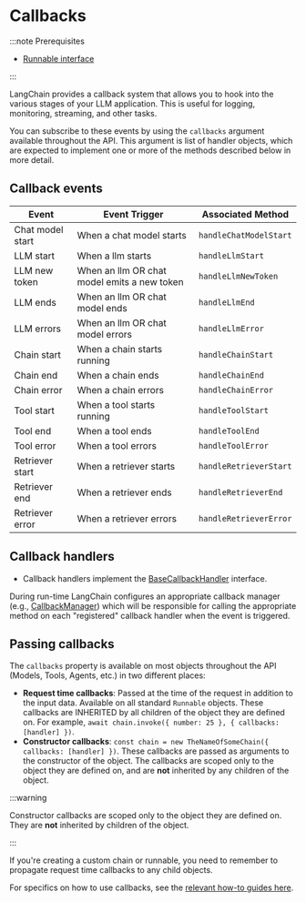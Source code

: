 # Callbacks

:::note Prerequisites

- [Runnable interface](/docs/concepts/runnables)

:::

LangChain provides a callback system that allows you to hook into the various stages of your LLM application. This is useful for logging, monitoring, streaming, and other tasks.

You can subscribe to these events by using the `callbacks` argument available throughout the API. This argument is list of handler objects, which are expected to implement one or more of the methods described below in more detail.

## Callback events

| Event            | Event Trigger                               | Associated Method      |
| ---------------- | ------------------------------------------- | ---------------------- |
| Chat model start | When a chat model starts                    | `handleChatModelStart` |
| LLM start        | When a llm starts                           | `handleLlmStart`       |
| LLM new token    | When an llm OR chat model emits a new token | `handleLlmNewToken`    |
| LLM ends         | When an llm OR chat model ends              | `handleLlmEnd`         |
| LLM errors       | When an llm OR chat model errors            | `handleLlmError`       |
| Chain start      | When a chain starts running                 | `handleChainStart`     |
| Chain end        | When a chain ends                           | `handleChainEnd`       |
| Chain error      | When a chain errors                         | `handleChainError`     |
| Tool start       | When a tool starts running                  | `handleToolStart`      |
| Tool end         | When a tool ends                            | `handleToolEnd`        |
| Tool error       | When a tool errors                          | `handleToolError`      |
| Retriever start  | When a retriever starts                     | `handleRetrieverStart` |
| Retriever end    | When a retriever ends                       | `handleRetrieverEnd`   |
| Retriever error  | When a retriever errors                     | `handleRetrieverError` |

## Callback handlers

- Callback handlers implement the [BaseCallbackHandler](https://api.js.langchain.com/classes/_langchain_core.callbacks_base.BaseCallbackHandler.html) interface.

During run-time LangChain configures an appropriate callback manager (e.g., [CallbackManager](https://api.js.langchain.com/classes/_langchain_core.callbacks_manager.BaseCallbackManager.html)) which will be responsible for calling the appropriate method on each "registered" callback handler when the event is triggered.

## Passing callbacks

The `callbacks` property is available on most objects throughout the API (Models, Tools, Agents, etc.) in two different places:

- **Request time callbacks**: Passed at the time of the request in addition to the input data.
  Available on all standard `Runnable` objects. These callbacks are INHERITED by all children
  of the object they are defined on. For example, `await chain.invoke({ number: 25 }, { callbacks: [handler] })`.
- **Constructor callbacks**: `const chain = new TheNameOfSomeChain({ callbacks: [handler] })`. These callbacks
  are passed as arguments to the constructor of the object. The callbacks are scoped
  only to the object they are defined on, and are **not** inherited by any children of the object.

:::warning

Constructor callbacks are scoped only to the object they are defined on. They are **not** inherited by children
of the object.

:::

If you're creating a custom chain or runnable, you need to remember to propagate request time
callbacks to any child objects.

For specifics on how to use callbacks, see the [relevant how-to guides here](/docs/how_to/#callbacks).
